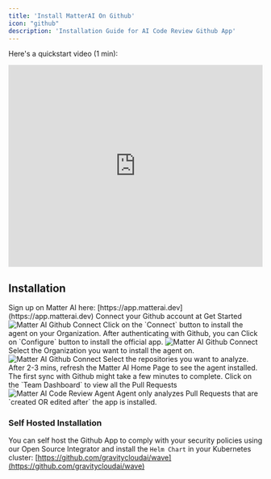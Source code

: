 ```yaml
---
title: 'Install MatterAI On Github'
icon: "github"
description: 'Installation Guide for AI Code Review Github App'
---
```


Here's a quickstart video (1 min):

<iframe width="100%" height="400px" src="https://www.youtube.com/embed/Vm0At6mP8Tw" title="YouTube video player" frameborder="0" allow="accelerometer; autoplay; clipboard-write; encrypted-media; gyroscope; picture-in-picture; web-share" referrerpolicy="strict-origin-when-cross-origin" allowfullscreen></iframe>

## Installation

<Steps>

<Step title="Sign up on Matter AI">
Sign up on Matter AI here: [https://app.matterai.dev](https://app.matterai.dev)
</Step>
<Step title="Connect your Github account">
Connect your Github account at Get Started
<Frame>
<img
  className="block"
  src="/images/quickstart/quickstart-1.png"
  alt="Matter AI Github Connect"
/>
</Frame>
</Step>
<Step title="Login via Github">
Click on the `Connect` button to install the agent on your Organization. After authenticating with Github, you can Click on `Configure` button to install the official app.
<Frame>
<img
  className="block"
  src="/images/quickstart/quickstart-2.png"
  alt="Matter AI Github Connect"
/>
</Frame>
</Step>
<Step title="Select the Organization">
Select the Organization you want to install the agent on.
<Frame>
<img
  className="block"
  src="https://res.cloudinary.com/dor5uewzz/image/upload/v1739521859/gh-integration-3_hlswva.png"
  alt="Matter AI Github Connect"
/>
</Frame>
</Step>
<Step title="Select the repositories">
Select the repositories you want to analyze.
</Step>
<Step title="Refresh the Matter AI Home Page">
After 2-3 mins, refresh the Matter AI Home Page to see the agent installed.
<Note>The first sync with Github might take a few minutes to complete.</Note>
</Step>
<Step title="View the Team Dashboard">
Click on the `Team Dashboard` to view all the Pull Requests
<Frame>
<img
  className="block"
  src="/images/quickstart/quickstart-3.png"
  alt="Matter AI Code Review Agent"
/>
</Frame>
</Step>
<Step title="Create a new Pull Request">
<Note>
Agent only analyzes Pull Requests that are `created OR edited after` the app is installed.
</Note>
</Step>
</Steps>

### Self Hosted Installation
You can self host the Github App to comply with your security policies using our Open Source Integrator and install the `Helm Chart` in your Kubernetes cluster: [https://github.com/gravitycloudai/wave](https://github.com/gravitycloudai/wave)